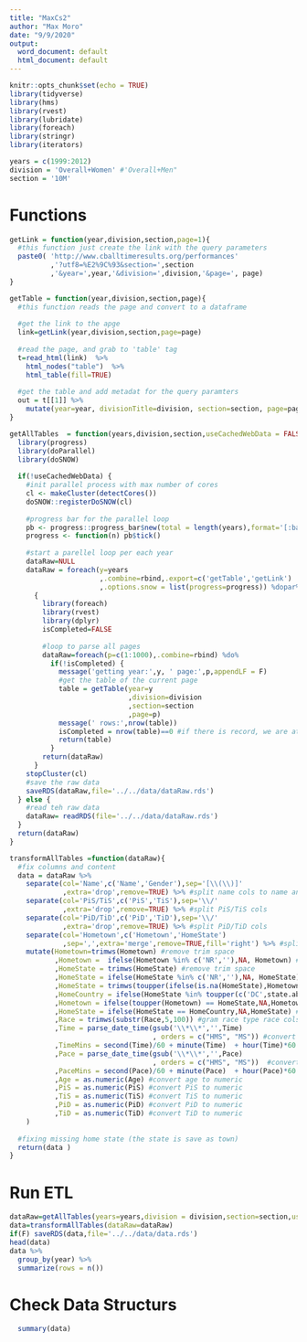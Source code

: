 ```yaml
---
title: "MaxCs2"
author: "Max Moro"
date: "9/9/2020"
output:
  word_document: default
  html_document: default
---
```


```r
knitr::opts_chunk$set(echo = TRUE)
library(tidyverse)
library(hms)
library(rvest)
library(lubridate)
library(foreach)
library(stringr)
library(iterators)

years = c(1999:2012)
division = 'Overall+Women' #'Overall+Men"
section = '10M' 

```

# Functions

```r
getLink = function(year,division,section,page=1){
  #this function just create the link with the query parameters 
  paste0( 'http://www.cballtimeresults.org/performances'
          ,'?utf8=%E2%9C%93&section=',section
          ,'&year=',year,'&division=',division,'&page=', page)
}

getTable = function(year,division,section,page){
  #this function reads the page and convert to a dataframe
  
  #get the link to the apge
  link=getLink(year,division,section,page=page)
  
  #read the page, and grab to 'table' tag
  t=read_html(link)  %>% 
    html_nodes("table")  %>% 
    html_table(fill=TRUE) 
  
  #get the table and add metadat for the query paramters
  out = t[[1]] %>%
    mutate(year=year, divisionTitle=division, section=section, page=page, link=link)
}

getAllTables  = function(years,division,section,useCachedWebData = FALSE){
  library(progress)
  library(doParallel)
  library(doSNOW)
  
  if(!useCachedWebData) {
    #init parallel process with max number of cores
    cl <- makeCluster(detectCores())
    doSNOW::registerDoSNOW(cl)
    
    #progress bar for the parallel loop
    pb <- progress::progress_bar$new(total = length(years),format='[:bar] :percent :eta')
    progress <- function(n) pb$tick()
    
    #start a parellel loop per each year
    dataRaw=NULL
    dataRaw = foreach(y=years
                      ,.combine=rbind,.export=c('getTable','getLink')
                      ,.options.snow = list(progress=progress)) %dopar%
      {
        library(foreach)
        library(rvest)
        library(dplyr)
        isCompleted=FALSE
        
        #loop to parse all pages
        dataRaw=foreach(p=c(1:1000),.combine=rbind) %do% 
          if(!isCompleted) {
            message('getting year:',y, ' page:',p,appendLF = F)
            #get the table of the current page
            table = getTable(year=y
                             ,division=division
                             ,section=section
                             ,page=p)
            message(' rows:',nrow(table))
            isCompleted = nrow(table)==0 #if there is record, we are at the last page, no need to read further
            return(table)
          }
        return(dataRaw)
      }
    stopCluster(cl)
    #save the raw data
    saveRDS(dataRaw,file='../../data/dataRaw.rds')
  } else {
    #read teh raw data
    dataRaw= readRDS(file='../../data/dataRaw.rds')
  }
  return(dataRaw)
}

transformAllTables =function(dataRaw){
  #fix columns and content
  data = dataRaw %>%
    separate(col='Name',c('Name','Gender'),sep='[\\(\\)]'
             ,extra='drop',remove=TRUE) %>% #split name cols to name and gender
    separate(col='PiS/TiS',c('PiS','TiS'),sep='\\/'
             ,extra='drop',remove=TRUE) %>% #split PiS/TiS cols
    separate(col='PiD/TiD',c('PiD','TiD'),sep='\\/'
             ,extra='drop',remove=TRUE) %>% #split PiD/TiD cols
    separate(col='Hometown',c('Hometown','HomeState')
             ,sep=',',extra='merge',remove=TRUE,fill='right') %>% #split Hometown and state
    mutate(Hometown=trimws(Hometown) #remove trim space
           ,Hometown =  ifelse(Hometown %in% c('NR',''),NA, Hometown) #convert NR and '' to NA
           ,HomeState = trimws(HomeState) #remove trim space
           ,HomeState = ifelse(HomeState %in% c('NR',''),NA, HomeState) #convert NR and '' to NA
           ,HomeState = trimws(toupper(ifelse(is.na(HomeState),Hometown,HomeState))) #if state is null, it is saved in the hometown
           ,HomeCountry = ifelse(HomeState %in% toupper(c('DC',state.abb)), 'USA',HomeState) #check if is a USA state
           ,Hometown = ifelse(toupper(Hometown) == HomeState,NA,Hometown) #set town to NA if is the same of state
           ,HomeState = ifelse(HomeState == HomeCountry,NA,HomeState) #set State  to NA if is = to coutnry
           ,Race = trimws(substr(Race,5,100)) #gram race type race cols
           ,Time = parse_date_time(gsub('\\*\\*','',Time)
                                   , orders = c("HMS", "MS")) #convert time col to time format
           ,TimeMins = second(Time)/60 + minute(Time)  + hour(Time)*60  #convert time to minus
           ,Pace = parse_date_time(gsub('\\*\\*','',Pace)
                                   , orders = c("HMS", "MS"))  #convert pace col to time format
           ,PaceMins = second(Pace)/60 + minute(Pace)  + hour(Pace)*60  #convert pace time to mins
           ,Age = as.numeric(Age) #convert age to numeric
           ,PiS = as.numeric(PiS) #convert PiS to numeric
           ,TiS = as.numeric(TiS) #convert TiS to numeric
           ,PiD = as.numeric(PiD) #convert PiD to numeric
           ,TiD = as.numeric(TiD) #convert TiD to numeric
    ) 
    
  #fixing missing home state (the state is save as town)
  return(data )
}
```

# Run ETL

```r
dataRaw=getAllTables(years=years,division = division,section=section,useCachedWebData = TRUE)
data=transformAllTables(dataRaw=dataRaw)
if(F) saveRDS(data,file='../../data/data.rds')
head(data)
data %>%
  group_by(year) %>%
  summarize(rows = n())
```
# Check Data Structurs
```r
  summary(data)
```

